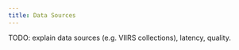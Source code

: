```yaml
---
title: Data Sources
---
```


TODO: explain data sources (e.g. VIIRS collections), latency, quality. 